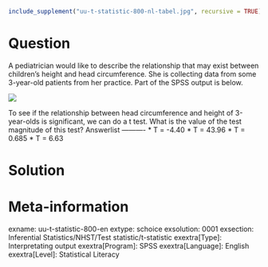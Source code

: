 ```r
include_supplement("uu-t-statistic-800-nl-tabel.jpg", recursive = TRUE)
```

Question
========
  
A pediatrician would like to describe the relationship that may exist between children's height and head circumference. She is collecting data from some 3-year-old patients from her practice. Part of the SPSS output is below.

![](uu-t-statistic-800-nl-tabel.jpg)

To see if the relationship between head circumference and height of 3-year-olds is significant, we can do a t test. What is the value of the test magnitude of this test? 
Answerlist
----------
* T = -4.40
* T = 43.96
* T = 0.685
* T = 6.63 


Solution
========

Meta-information
================
exname: uu-t-statistic-800-en
extype: schoice
exsolution: 0001
exsection: Inferential Statistics/NHST/Test statistic/t-statistic
exextra[Type]: Interpretating output
exextra[Program]: SPSS
exextra[Language]: English
exextra[Level]: Statistical Literacy
